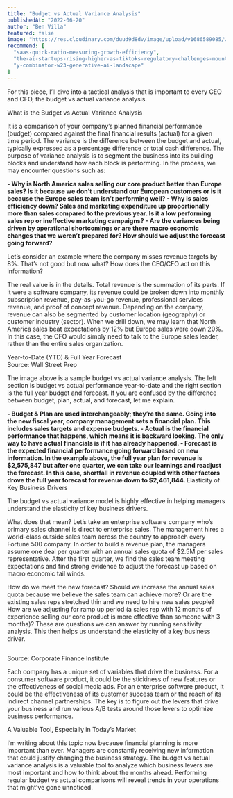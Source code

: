 ```yaml
---
title: "Budget vs Actual Variance Analysis"
publishedAt: "2022-06-20"
author: "Ben Villa"
featured: false
image: "https://res.cloudinary.com/duud9d8dv/image/upload/v1686589085/web-app-clones/truewind.ai/budget-vs-actual-variance_nility.jpg"
recommend: [
  "saas-quick-ratio-measuring-growth-efficiency",
  "the-ai-startups-rising-higher-as-tiktoks-regulatory-challenges-mount",
  "y-combinator-w23-generative-ai-landscape"
]
---
```


For this piece, I’ll dive into a tactical analysis that is important to every CEO and CFO, the budget vs actual variance analysis.

<span className="text-xl font-bold italic">
  What is the Budget vs Actual Variance Analysis
</span>

It is a comparison of your company’s planned financial performance (budget) compared against the final financial results (actual) for a given time period. The variance is the difference between the budget and actual, typically expressed as a percentage difference or total cash difference. The purpose of variance analysis is to segment the business into its building blocks and understand how each block is performing. In the process, we may encounter questions such as:

<b>
  - Why is North America sales selling our core product better than Europe
  sales? Is it because we don’t understand our European customers or is it
  because the Europe sales team isn’t performing well? 
  - Why is sales efficiency
  down? Sales and marketing expenditure up proportionally more than sales
  compared to the previous year. Is it a low performing sales rep or ineffective
  marketing campaigns? 
  - Are the variances being driven by operational
  shortcomings or are there macro economic changes that we weren’t prepared for?
  How should we adjust the forecast going forward?
</b>

Let’s consider an example where the company misses revenue targets by 8%. That’s not good but now what? How does the CEO/CFO act on this information?

The real value is in the details. Total revenue is the summation of its parts. If it were a software company, its revenue could be broken down into monthly subscription revenue, pay-as-you-go revenue, professional services revenue, and proof of concept revenue. Depending on the company, revenue can also be segmented by customer location (geography) or customer industry (sector). When we drill down, we may learn that North America sales beat expectations by 12% but Europe sales were down 20%. In this case, the CFO would simply need to talk to the Europe sales leader, rather than the entire sales organization.

<span className="text-xl font-bold italic">
  Year-to-Date (YTD) & Full Year Forecast
</span>
<Image
  src="https://res.cloudinary.com/duud9d8dv/image/upload/v1686937142/web-app-clones/truewind.ai/62afdd6cef1a0b2b063ebe3a_1_DUku0uJNdZWHmOMpQoiPHA_yqosb0.jpg"
  alt=""
  width={500}
  height={500}
  className="rounded-none"
/>
<div className="flex justify-center">Source: Wall Street Prep</div>

The image above is a sample budget vs actual variance analysis. The left section is budget vs actual performance year-to-date and the right section is the full year budget and forecast. If you are confused by the difference between budget, plan, actual, and forecast, let me explain.

<b>
  - Budget & Plan are used interchangeably; they’re the same. Going into the new
  fiscal year, company management sets a financial plan. This includes sales
  targets and expense budgets. - Actual is the financial performance that
  happens, which means it is backward looking. The only way to have actual
  financials is if it has already happened. - Forecast is the expected financial
  performance going forward based on new information. In the example above, the
  full year plan for revenue is $2,575,847 but after one quarter, we can take
  our learnings and readjust the forecast. In this case, shortfall in revenue
  coupled with other factors drove the full year forecast for revenue down to
  $2,461,844.
</b>

<span className="text-xl font-bold italic">
  Elasticity of Key Business Drivers
</span>

The budget vs actual variance model is highly effective in helping managers understand the elasticity of key business drivers.

What does that mean? Let’s take an enterprise software company who’s primary sales channel is direct to enterprise sales. The management hires a world-class outside sales team across the country to approach every Fortune 500 company. In order to build a revenue plan, the managers assume one deal per quarter with an annual sales quota of $2.5M per sales representative. After the first quarter, we find the sales team meeting expectations and find strong evidence to adjust the forecast up based on macro economic tail winds.

How do we meet the new forecast? Should we increase the annual sales quota because we believe the sales team can achieve more? Or are the existing sales reps stretched thin and we need to hire new sales people? How are we adjusting for ramp up period (a sales rep with 12 months of experience selling our core product is more effective than someone with 3 months)? These are questions we can answer by running sensitivity analysis. This then helps us understand the elasticity of a key business driver.

<Image
  src="https://res.cloudinary.com/duud9d8dv/image/upload/v1686937148/web-app-clones/truewind.ai/62afdd6cc5d9c164637ae081_1_Yo8eVWdbxwvsnHA2GQ4SBw_ozeu43.png"
  alt=""
  width={500}
  height={500}
  className="rounded-none"
/>
<div className="flex justify-center">Source: Corporate Finance Institute</div>

Each company has a unique set of variables that drive the business. For a consumer software product, it could be the stickiness of new features or the effectiveness of social media ads. For an enterprise software product, it could be the effectiveness of its customer success team or the reach of its indirect channel partnerships. The key is to figure out the levers that drive your business and run various A/B tests around those levers to optimize business performance.

<span className="text-xl font-bold italic">
  A Valuable Tool, Especially in Today’s Market
</span>

I’m writing about this topic now because financial planning is more important than ever. Managers are constantly receiving new information that could justify changing the business strategy. The budget vs actual variance analysis is a valuable tool to analyze which business levers are most important and how to think about the months ahead. Performing regular budget vs actual comparisons will reveal trends in your operations that might’ve gone unnoticed.
